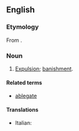 ==English==

===Etymology===
From {{etyl|la}} {{term|ablegatio|ablēgātio|a sending away, banishment|lang=la}}.

===Noun===
{{en-noun}}

# {{obsolete}} [[expulsion|Expulsion]]; [[banishment]].

====Related terms====
* [[ablegate]]

====Translations====
{{trans-top|expulsion, banishment}}
* Italian: {{t+|it|ablegazione|f}}
{{trans-mid}}
{{trans-bottom}}